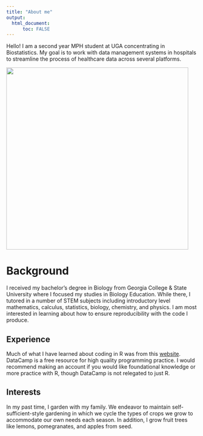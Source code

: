 ```yaml
---
title: "About me"
output: 
  html_document:
      toc: FALSE
---
```


Hello! I am a second year MPH student at UGA concentrating in Biostatistics.  My goal is to work with data management systems in hospitals to streamline the process of healthcare data across several platforms.

![](IMG_0053.jpeg){width=5in, height=5in}

# Background
I received my bachelor's degree in Biology from Georgia College & State University where I focused my studies in Biology Education.  While there, I tutored in a number of STEM subjects including introductory level mathematics, calculus, statistics, biology, chemistry, and physics.  I am most interested in learning about how to ensure reproducibility with the code I produce.  

## Experience
Much of what I have learned about coding in R was from this [website](https://www.datacamp.com/). DataCamp is a free resource for high quality programming practice.  I would recommend making an account if you would like foundational knowledge or more practice with R, though DataCamp is not relegated to just R.

## Interests
In my past time, I garden with my family.  We endeavor to maintain self-sufficient-style gardening in which we cycle the types of crops we grow to accommodate our own needs each season.  In addition, I grow fruit trees like lemons, pomegranates, and apples from seed.